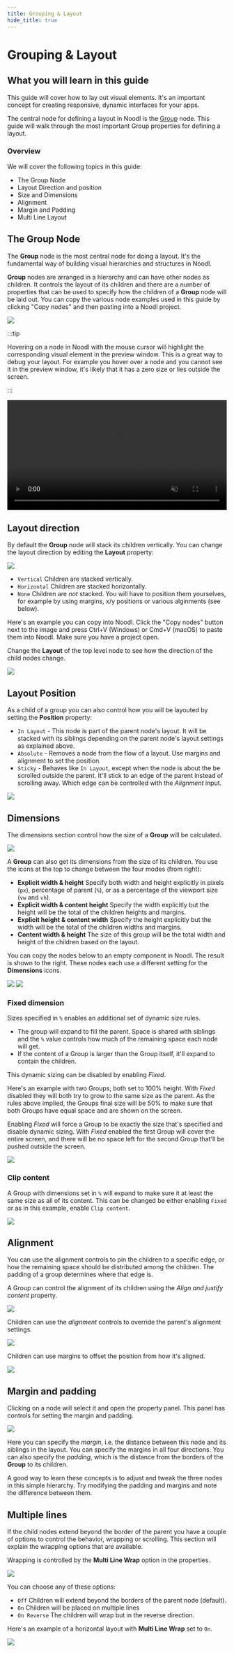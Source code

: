 ```yaml
---
title: Grouping & Layout
hide_title: true
---
```



# Grouping & Layout

## What you will learn in this guide

This guide will cover how to lay out visual elements. It's an important concept for creating responsive, dynamic interfaces for your apps.

The central node for defining a layout in Noodl is the [Group](/nodes/basic-elements/group/) node. This guide will walk through the most important Group properties for defining a layout.

### Overview

We will cover the following topics in this guide:

- The Group Node
- Layout Direction and position
- Size and Dimensions
- Alignment
- Margin and Padding
- Multi Line Layout

## The Group Node

The **Group** node is the most central node for doing a layout. It's the fundamental way of building visual hierarchies and structures in Noodl.

**Group** nodes are arranged in a hierarchy and can have other nodes as children. It controls the layout of its children and there are a number of properties that can be used to specify how the children of a **Group** node will be laid out. You can copy the various node examples used in this guide by clicking "Copy nodes" and then pasting into a Noodl project.

<div className="ndl-image-with-background xl">
  <img src={useBaseUrl("/docs/guides/user-interfaces/layout/groups.png")} />
  <CopyToClipboardButton
    json={{
      nodes: [
        {
          id: '5a81ad6d-b8eb-16f8-e2b3-3533c0a05462',
          type: 'Group',
          label: 'Group',
          x: 176,
          y: 140.5,
          parameters: { backgroundColor: '#FFFFFF' },
          ports: [],
          children: [
            {
              id: '999f7f8b-6678-ed24-5ea9-08b25e1b394e',
              type: 'Group',
              x: 196,
              y: 186.5,
              parameters: {
                marginTop: { value: 20, unit: 'px' },
                marginLeft: { value: 20, unit: 'px' },
                marginRight: { value: 20, unit: 'px' },
                marginBottom: { value: 20, unit: 'px' },
                paddingTop: { value: 50, unit: 'px' },
                paddingLeft: { value: 50, unit: 'px' },
                paddingRight: { value: 50, unit: 'px' },
                paddingBottom: { value: 50, unit: 'px' },
                backgroundColor: '#DBDBDB',
              },
              ports: [],
              children: [
                {
                  id: 'ddde9610-f9a6-03bd-bb46-4a67d56a2180',
                  type: 'Group',
                  x: 216,
                  y: 232.5,
                  parameters: { backgroundColor: '#B5B5B5' },
                  ports: [],
                  children: [],
                },
              ],
            },
          ],
        },
      ],
      connections: [],
    }}
  />
</div>

:::tip

Hovering on a node in Noodl with the mouse cursor will highlight the corresponding visual element in the preview window. This is a great way to debug your layout. For example you hover over a node and you cannot see it in the preview window, it's likely that it has a zero size or lies outside the screen.

:::



<div className="ndl-image-with-background xl">
    <video width="100%" autoPlay muted loop src={useBaseUrl("/docs/guides/user-interfaces/layout/hover.mp4")}/>
</div>

## Layout direction

By default the **Group** node will stack its children vertically. You can change the layout direction by editing the **Layout** property:

<div className="ndl-image-with-background">

![](/docs/guides/user-interfaces/layout/layout-prop.png)

</div>

- `Vertical` Children are stacked vertically.
- `Horizontal` Children are stacked horizontally.
- `None` Children are _not_ stacked. You will have to position them yourselves, for example by using margins, x/y positions or various alginments (see below).

Here's an example you can copy into Noodl. Click the "Copy nodes" button next to the image and press Ctrl+V (Windows) or Cmd+V (macOS) to paste them into Noodl. Make sure you have a project open.

Change the **Layout** of the top level node to see how the direction of the child nodes change.

<div className="ndl-image-with-background xl">
  <img src={useBaseUrl("/docs/guides/user-interfaces/layout/layout-dir.png")}></img>
  <CopyToClipboardButton
    json={{
      nodes: [
        {
          id: '9f88e7d6-959c-7946-f66d-3db6257d522b',
          type: 'Group',
          label: 'Layout node',
          x: 290,
          y: 395,
          parameters: {
            sizeMode: 'explicit',
            backgroundColor: '#E6E6E6',
          },
          ports: [],
          children: [
            {
              id: '8a0b2c8c-c534-bdcc-102d-2905b48d8885',
              type: 'Group',
              x: 310,
              y: 456,
              parameters: {
                marginTop: { value: 5, unit: 'px' },
                marginLeft: { value: 5, unit: 'px' },
                marginRight: { value: 5, unit: 'px' },
                marginBottom: { value: 5, unit: 'px' },
                backgroundColor: '#C2C2C2',
                width: { value: 100, unit: 'px' },
                height: { value: 100, unit: 'px' },
              },
              ports: [],
              children: [],
            },
            {
              id: 'bcfa83ad-f05f-d7ff-13a4-f82ac19bd664',
              type: 'Group',
              x: 310,
              y: 502,
              parameters: {
                marginTop: { value: 5, unit: 'px' },
                marginLeft: { value: 5, unit: 'px' },
                marginRight: { value: 5, unit: 'px' },
                marginBottom: { value: 5, unit: 'px' },
                backgroundColor: '#C2C2C2',
                width: { value: 100, unit: 'px' },
                height: { value: 100, unit: 'px' },
              },
              ports: [],
              children: [],
            },
            {
              id: '35c2039f-5f12-3dab-bc94-a7c630aa9698',
              type: 'Group',
              x: 310,
              y: 548,
              parameters: {
                marginTop: { value: 5, unit: 'px' },
                marginLeft: { value: 5, unit: 'px' },
                marginRight: { value: 5, unit: 'px' },
                marginBottom: { value: 5, unit: 'px' },
                backgroundColor: '#C2C2C2',
                width: { value: 100, unit: 'px' },
                height: { value: 100, unit: 'px' },
              },
              ports: [],
              children: [],
            },
          ],
        },
      ],
      connections: [],
    }}
  />
</div>

## Layout Position

As a child of a group you can also control how you will be layouted by setting the **Position** property:

- `In Layout` - This node is part of the parent node's layout. It will be stacked with its siblings depending on the parent node's layout settings as explained above.
- `Absolute` - Removes a node from the flow of a layout. Use margins and alignment to set the position.
- `Sticky` - Behaves like `In Layout`, except when the node is about the be scrolled outside the parent. It'll stick to an edge of the parent instead of scrolling away. Which edge can be controlled with the _Alignment_ input.

<div className="ndl-image-with-background">

![](/docs/guides/user-interfaces/layout/layout-absolute.png)

</div>

## Dimensions

The dimensions section control how the size of a **Group** will be calculated.

<div className="ndl-image-with-background">

![](/nodes/ui-elements/dimensions.png)

</div>

A **Group** can also get its dimensions from the size of its children. You use the icons at the top to change between the four modes (from right):

- **Explicit width & height** Specify both width and height explicitly in pixels (`px`), percentage of parent (`%`), or as a percentage of the viewport size (`vw` and `vh`).
- **Explicit width & content height** Specify the width explicitly but the height will be the total of the children heights and margins.
- **Explicit height & content width** Specify the height explicitly but the width will be the total of the children widths and margins.
- **Content width & height** The size of this group will be the total width and height of the children based on the layout.

You can copy the nodes below to an empty component in Noodl. The result is shown to the right. These nodes each use a different setting for the **Dimensions** icons.

<div className="ndl-image-with-background">
  <img
    src={useBaseUrl("docs/guides/user-interfaces/layout/content-size-nodes.png")}
    className="ndl-image small"
  ></img>
  <img
    src={useBaseUrl("/docs/guides/user-interfaces/layout/content-size-example.png")}
    className="ndl-image small"
  ></img>
  <CopyToClipboardButton
    json={{
      nodes: [
        {
          id: '3aad82a0-9636-d391-b31c-06f66be77bdc',
          type: 'Group',
          x: 243,
          y: 178,
          parameters: { backgroundColor: '#FFFFFF' },
          ports: [],
          children: [
            {
              id: '61757927-9c6c-3afb-a964-1492a5ff5a90',
              type: 'Group',
              label: 'Content height',
              x: 263,
              y: 224,
              parameters: {
                sizeMode: 'contentHeight',
                backgroundColor: '#D6D6D6',
                marginBottom: { value: 20, unit: 'px' },
                width: { value: 100, unit: 'px' },
              },
              ports: [],
              children: [
                {
                  id: 'cefc770e-47c0-ddfd-0caa-b88831ce8e8f',
                  type: 'Circle',
                  x: 283,
                  y: 285,
                  parameters: {
                    fillColor: '#858585',
                    size: 50,
                  },
                  ports: [],
                  children: [],
                },
              ],
            },
            {
              id: 'ccdbfc6b-8138-cc99-6ffc-aaf6b5c4b56e',
              type: 'Group',
              label: 'Content size',
              x: 263,
              y: 331,
              parameters: {
                sizeMode: 'contentSize',
                backgroundColor: '#D6D6D6',
                marginBottom: { value: 20, unit: 'px' },
              },
              ports: [],
              children: [
                {
                  id: 'cef82662-86c6-43d7-5221-fa47869a5043',
                  type: 'Circle',
                  x: 283,
                  y: 392,
                  parameters: {
                    fillColor: '#858585',
                    size: 50,
                  },
                  ports: [],
                  children: [],
                },
              ],
            },
            {
              id: '000843d3-fdf9-7638-67e3-42617b66bf4f',
              type: 'Group',
              label: 'Content width',
              x: 263,
              y: 438,
              parameters: {
                sizeMode: 'contentWidth',
                backgroundColor: '#D6D6D6',
                height: { value: 100, unit: 'px' },
              },
              ports: [],
              children: [
                {
                  id: 'f94a589b-b042-9f9e-1d2f-0599a5fe2f41',
                  type: 'Circle',
                  x: 283,
                  y: 499,
                  parameters: {
                    fillColor: '#858585',
                    size: 50,
                  },
                  ports: [],
                  children: [],
                },
              ],
            },
          ],
        },
      ],
      connections: [],
    }}
  />
</div>

### Fixed dimension

Sizes specified in `%` enables an additional set of dynamic size rules.

- The group will expand to fill the parent. Space is shared with siblings and the `%` value controls how much of the remaining space each node will get.
- If the content of a Group is larger than the Group itself, it'll expand to contain the children.

This dynamic sizing can be disabled by enabling _Fixed_.

Here's an example with two Groups, both set to 100% height. With _Fixed_ disabled they will both try to grow to the same size as the parent. As the rules above implied, the Groups final size will be 50% to make sure that both Groups have equal space and are shown on the screen.

Enabling _Fixed_ will force a Group to be exactly the size that's specified and disable dynamic sizing. With _Fixed_ enabled the first Group will cover the entire screen, and there will be no space left for the second Group that'll be pushed outside the screen.

<div className="ndl-image-with-background">

![](/docs/guides/user-interfaces/layout/fixed-height.gif)

</div>

### Clip content

A Group with dimensions set in `%` will expand to make sure it at least the same size as all of its content.
This can be changed be either enabling `Fixed` or as in this example, enable `Clip content`.

<div className="ndl-image-with-background">

![](/docs/guides/user-interfaces/layout/clip.gif)

</div>

## Alignment

You can use the alignment controls to pin the children to a specific edge, or how the remaining space should be distributed among the children. The padding of a group determines where that edge is.

A Group can control the alignment of its children using the _Align and justify content_ property.

<div className="ndl-image-with-background l">
  <img src={useBaseUrl("/docs/guides/user-interfaces/layout/alignment.gif")}></img>
  <CopyToClipboardButton
    json={{
      nodes: [
        {
          id: '6bede195-ea0c-d5ca-a315-500079267560',
          type: 'Group',
          x: 198.0,
          y: 196,
          parameters: { backgroundColor: '#D6D6D6' },
          children: [
            {
              id: 'b5beb893-c7ae-9467-da03-0032b8221ab6',
              type: 'Circle',
              x: 218.0,
              y: 242,
              parameters: { fillColor: '#858585' },
            },
            {
              id: '0404c68a-525c-f975-60d3-8d0f7143abb7',
              type: 'Circle',
              x: 218.0,
              y: 288,
              parameters: { fillColor: '#858585' },
            },
            {
              id: 'b2b85213-f75e-7d0b-050e-dbee3c312fd7',
              type: 'Circle',
              x: 218.0,
              y: 334,
              parameters: { fillColor: '#858585' },
            },
          ],
        },
      ],
    }}
  />
</div>

Children can use the _alignment_ controls to override the parent's alignment settings.

<div className="ndl-image-with-background">

![](/docs/guides/user-interfaces/layout/align-props.png)

</div>

Children can use margins to offset the position from how it's aligned.

<div className="ndl-image-with-background l">
  <img src={useBaseUrl("/docs/guides/user-interfaces/layout/align.gif")}></img>
  <CopyToClipboardButton
    json={{
      nodes: [
        {
          id: '8a968ff3-9099-fc23-eaef-b3f3c2f8a271',
          type: 'Group',
          label: 'Layout None',
          x: -124.8300537163023,
          y: 231.19983547495616,
          parameters: {
            backgroundColor: '#FFFFFF',
            flexDirection: 'none',
          },
          ports: [],
          children: [
            {
              id: '6c2df5ce-7596-06da-a5c5-335275501d64',
              type: 'Circle',
              x: -104.8300537163023,
              y: 292.19983547495616,
              parameters: {
                fillColor: '#C9C9C9',
                alignY: 'top',
                alignX: 'left',
              },
              ports: [],
              children: [],
            },
          ],
        },
      ],
      connections: [],
    }}
  />
</div>

## Margin and padding

Clicking on a node will select it and open the property panel. This panel has controls for setting the margin and padding.

<div className="ndl-image-with-background">

![](/docs/guides/user-interfaces/layout/margin-and-padding-props.png)

</div>

Here you can specify the _margin_, i.e. the distance between this node and its siblings in the layout. You can specify the margins in all four directions. You can also specify the _padding_, which is the distance from the borders of the **Group** to its children.

A good way to learn these concepts is to adjust and tweak the three nodes in this simple hierarchy. Try modifying the padding and margins and note the difference between them.

## Multiple lines

If the child nodes extend beyond the border of the parent you have a couple of options to control the behavior, wrapping or scrolling. This section will explain the wrapping options that are available.

Wrapping is controlled by the **Multi Line Wrap** option in the properties.

<div className="ndl-image-with-background">

![](/docs/guides/user-interfaces/layout/wrap.png)

</div>

You can choose any of these options:

- `Off` Children will extend beyond the borders of the parent node (default).
- `On` Children will be placed on multiple lines
- `On Reverse` The children will wrap but in the reverse direction.

Here's an example of a horizontal layout with **Multi Line Wrap** set to `On`.

<div className="ndl-image-with-background l">
  <img src={useBaseUrl("/docs/guides/user-interfaces/layout/multi-line.gif")}></img>
  <CopyToClipboardButton
    json={{
      nodes: [
        {
          id: '4ea33114-1bd2-d35a-79b6-9c6daf4ba473',
          type: 'Group',
          x: 198.0,
          y: 196.0,
          parameters: {
            backgroundColor: '#D6D6D6',
            flexDirection: 'row',
            flexWrap: 'wrap',
          },
          children: [
            {
              id: 'beeb24c5-2bf0-ca33-62ce-b448a10f1b09',
              type: 'Circle',
              x: 218.0,
              y: 242.0,
              parameters: { fillColor: '#858585' },
            },
            {
              id: '1742b597-6ee5-dd00-0781-ec3c368b9bdc',
              type: 'Circle',
              x: 218.0,
              y: 288.0,
              parameters: { fillColor: '#858585' },
            },
            {
              id: 'e4fc4976-3c13-4a5d-701c-ef3a72eb17b5',
              type: 'Circle',
              x: 218.0,
              y: 334.0,
              parameters: { fillColor: '#858585' },
            },
            {
              id: '37441ff4-81ac-47ac-2882-8d3f5a4151b4',
              type: 'Circle',
              x: 251.53808416795107,
              y: 210.45256017010956,
              parameters: { fillColor: '#858585' },
            },
            {
              id: '4d7a3378-7b80-1f6d-c0cd-285360f291f6',
              type: 'Circle',
              x: 251.53808416795107,
              y: 256.45256017010956,
              parameters: { fillColor: '#858585' },
            },
            {
              id: 'b1a7b659-7519-e8ea-f4f5-96bba6954b81',
              type: 'Circle',
              x: 251.53808416795107,
              y: 302.45256017010956,
              parameters: { fillColor: '#858585' },
            },
          ],
        },
      ],
    }}
  />
</div>
